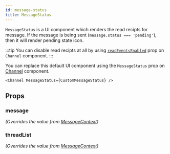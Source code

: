 ```yaml
---
id: message-status
title: MessageStatus
---
```



`MessageStatus` is a UI component which renders the read recipts for message. If the message is being sent (`message.status === 'pending'`), then it will render pending state icon.

:::tip
You can disable read recipts at all by using [`readEventsEnabled`](../core-components/channel#readeventsenabled) prop on `Channel` component.
:::

You can replace this default UI component using the `MessageStatus` prop on [Channel](../core-components/channel) component.

```tsx
<Channel MessageStatus={CustomMessageStatus} />
```

## Props

### message

_(Overrides the value from [MessageContext](../../contexts/message-context))_

<MessageProp />

<!-- ### readEventsEnabled -->

### threadList

_(Overrides the value from [MessageContext](../../contexts/message-context))_

<ThreadList />